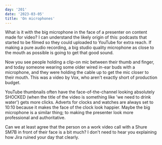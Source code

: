 ```yaml
---
day: '201'
date: '2023-03-05'
title: 'On microphones'
---
```


What is it with the big microphone in the face of a presenter on content made for video? I can understand the likely origin of this: podcasts that started to be filmed so they could uploaded to YouTube for extra reach. If making a pure audio recording, a big studio quality microphone as close to the mouth as possible is going to get that good sound.

Now you see people holding a clip-on mic between their thumb and finger, and today someone wearing some older wired in-ear buds with a microphone, and they were holding the cable up to get the mic closer to their mouth. This was a video by Vox, who aren't exactly short of production budget.

YouTube thumbnails often have the face-of-the-channel looking absolutely SHOCKED (when the title of the video is something like 'we need to drink water') gets more clicks. Adverts for clocks and watches are always set to 10:10 because it makes the face of the clock look happier. Maybe the big microphone is a similar thing; to making the presenter look more professional and authoritative.

Can we at least agree that the person on a work video call with a Shure SM7B in front of their face is a bit much? I don't need to hear you explaining how Jira ruined your day that clearly.
